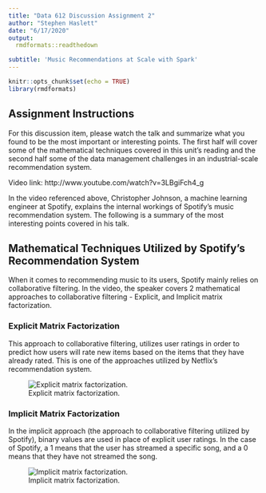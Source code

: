 ```yaml
---
title: "Data 612 Discussion Assignment 2"
author: "Stephen Haslett"
date: "6/17/2020"
output:
  rmdformats::readthedown

subtitle: 'Music Recommendations at Scale with Spark'
---
```


```r
knitr::opts_chunk$set(echo = TRUE)
library(rmdformats)
```


## Assignment Instructions
For this discussion item, please watch the talk and summarize what you found to be the most important or interesting points. The first half will cover some of the mathematical techniques covered in this unit's reading and the second half some of the data management challenges in an industrial-scale recommendation system.

Video link: http://www.youtube.com/watch?v=3LBgiFch4_g

In the video referenced above, Christopher Johnson, a machine learning engineer at Spotify, explains the internal workings of Spotify's music recommendation system.
The following is a summary of the most interesting points covered in his talk.

## Mathematical Techniques Utilized by Spotify's Recommendation System
When it comes to recommending music to its users, Spotify mainly relies on collaborative filtering. In the video, the speaker covers 2 mathematical approaches to collaborative filtering - Explicit, and Implicit matrix factorization.

### Explicit Matrix Factorization
This approach to collaborative filtering, utilizes user ratings in order to predict how users will rate new items based on the items that they have already rated. This is one of the approaches utilized by Netflix's recommendation system.

![Explicit matrix factorization.](./explicit_fact.jpeg)


### Implicit Matrix Factorization
In the implicit approach (the approach to collaborative filtering utilized by Spotify), binary values are used in place of explicit user ratings. In the case of Spotify, a 1 means that the user has streamed a specific song, and a 0 means that they have not streamed the song.

![Implicit matrix factorization.](./implicit_fact.jpeg)




